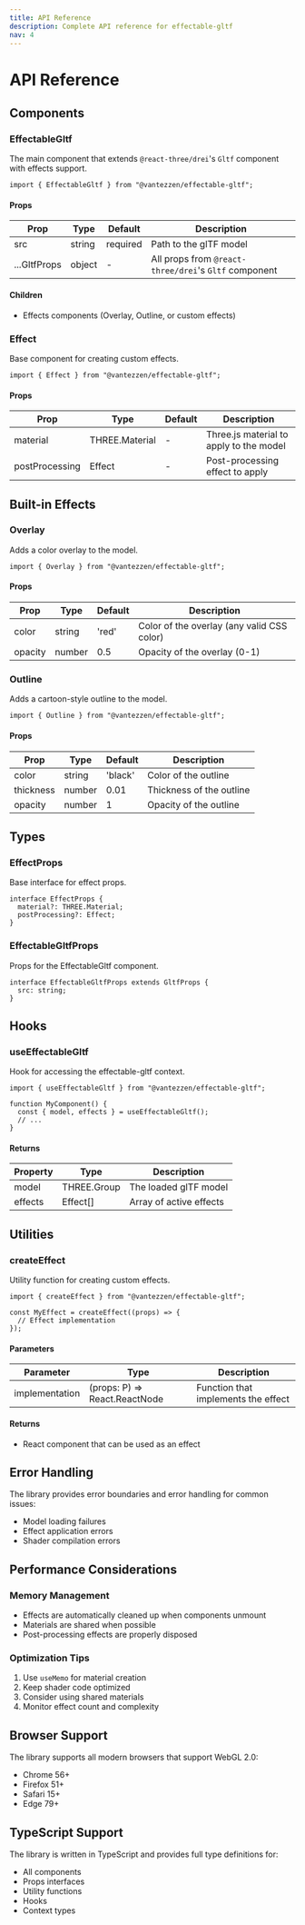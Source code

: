 ```yaml
---
title: API Reference
description: Complete API reference for effectable-gltf
nav: 4
---
```


# API Reference

## Components

### EffectableGltf

The main component that extends `@react-three/drei`'s `Gltf` component with effects support.

```tsx
import { EffectableGltf } from "@vantezzen/effectable-gltf";
```

#### Props

| Prop         | Type   | Default  | Description                                           |
| ------------ | ------ | -------- | ----------------------------------------------------- |
| src          | string | required | Path to the glTF model                                |
| ...GltfProps | object | -        | All props from `@react-three/drei`'s `Gltf` component |

#### Children

- Effects components (Overlay, Outline, or custom effects)

### Effect

Base component for creating custom effects.

```tsx
import { Effect } from "@vantezzen/effectable-gltf";
```

#### Props

| Prop           | Type           | Default | Description                             |
| -------------- | -------------- | ------- | --------------------------------------- |
| material       | THREE.Material | -       | Three.js material to apply to the model |
| postProcessing | Effect         | -       | Post-processing effect to apply         |

## Built-in Effects

### Overlay

Adds a color overlay to the model.

```tsx
import { Overlay } from "@vantezzen/effectable-gltf";
```

#### Props

| Prop    | Type   | Default | Description                                |
| ------- | ------ | ------- | ------------------------------------------ |
| color   | string | 'red'   | Color of the overlay (any valid CSS color) |
| opacity | number | 0.5     | Opacity of the overlay (0-1)               |

### Outline

Adds a cartoon-style outline to the model.

```tsx
import { Outline } from "@vantezzen/effectable-gltf";
```

#### Props

| Prop      | Type   | Default | Description              |
| --------- | ------ | ------- | ------------------------ |
| color     | string | 'black' | Color of the outline     |
| thickness | number | 0.01    | Thickness of the outline |
| opacity   | number | 1       | Opacity of the outline   |

## Types

### EffectProps

Base interface for effect props.

```tsx
interface EffectProps {
  material?: THREE.Material;
  postProcessing?: Effect;
}
```

### EffectableGltfProps

Props for the EffectableGltf component.

```tsx
interface EffectableGltfProps extends GltfProps {
  src: string;
}
```

## Hooks

### useEffectableGltf

Hook for accessing the effectable-gltf context.

```tsx
import { useEffectableGltf } from "@vantezzen/effectable-gltf";

function MyComponent() {
  const { model, effects } = useEffectableGltf();
  // ...
}
```

#### Returns

| Property | Type        | Description             |
| -------- | ----------- | ----------------------- |
| model    | THREE.Group | The loaded glTF model   |
| effects  | Effect[]    | Array of active effects |

## Utilities

### createEffect

Utility function for creating custom effects.

```tsx
import { createEffect } from "@vantezzen/effectable-gltf";

const MyEffect = createEffect((props) => {
  // Effect implementation
});
```

#### Parameters

| Parameter      | Type                          | Description                         |
| -------------- | ----------------------------- | ----------------------------------- |
| implementation | (props: P) => React.ReactNode | Function that implements the effect |

#### Returns

- React component that can be used as an effect

## Error Handling

The library provides error boundaries and error handling for common issues:

- Model loading failures
- Effect application errors
- Shader compilation errors

## Performance Considerations

### Memory Management

- Effects are automatically cleaned up when components unmount
- Materials are shared when possible
- Post-processing effects are properly disposed

### Optimization Tips

1. Use `useMemo` for material creation
2. Keep shader code optimized
3. Consider using shared materials
4. Monitor effect count and complexity

## Browser Support

The library supports all modern browsers that support WebGL 2.0:

- Chrome 56+
- Firefox 51+
- Safari 15+
- Edge 79+

## TypeScript Support

The library is written in TypeScript and provides full type definitions for:

- All components
- Props interfaces
- Utility functions
- Hooks
- Context types
